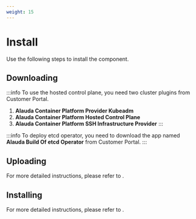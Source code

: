 ```yaml
---
weight: 15
---
```


# Install

Use the following steps to install the component.

## Downloading

:::info
To use the hosted control plane, you need two cluster plugins from Customer Portal.
1. **Alauda Container Platform Provider Kubeadm**
2. **Alauda Container Platform Hosted Control Plane**
3. **Alauda Container Platform SSH Infrastructure Provider**
:::

:::info
To deploy etcd operator, you need to download the app named **Alauda Build Of etcd Operator** from Customer Portal.
:::

## Uploading

For more detailed instructions, please refer to <ExternalSiteLink name="acp" href="/extend/upload_package.html#upload-packages" children="Upload Packages" />.


## Installing

For more detailed instructions, please refer to <ExternalSiteLink name="acp" href="/extend/cluster_plugin.html#cluster-plugin" children="Cluster Plugin" />.




